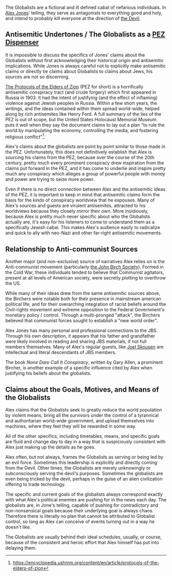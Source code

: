 {{MessageBox
|header     = Notice
|text       = We have attempted to make the information contained on this page as objective as possible.  To be clear, this page in no way reflects the opinions of the users or admins of this wiki.  Some information may be sensitive or offensive. 
|image      = Wiki.png
|imagelink  = 
|imagewidth = 50px
|id         = warning
}}

The Globalists are a fictional and ill defined cabal of nefarious individuals. In [[Alex Jones]]' telling, they serve as antagonists to everything good and holy, and intend to probably kill everyone at the direction of [[Satan|the Devil]].

==Antisemitic Undertones / The Globalists as a [[PEZ Dispenser]]==

It is impossible to discuss the specifics of Jones' claims about the Globalists without first acknowledging their historical origin and antisemitic implications. While Jones is always careful not to explicitly make antisemitic claims or directly tie claims about Globalists to claims about Jews,  his sources are not so discerning.

[[The Protocols of the Elders of Zion]] (PEZ for short) is a horrifically antisemitic conspiracy tract (and crude forgery) which first appeared in Russia in 1903. It had the intent of justifying (and the effect of inflaming) violence against Jewish peoples in Russia. Within a few short years, the writings, and the ideas contained within them spread world-wide, helped along by rich antisemites like Henry Ford. A full summary of the lies of the PEZ is out of scope, but the United States Holocaust Memorial Museum puts it well when they say the document claims to lay out a plan "to rule the world by manipulating the economy, controlling the media, and fostering religious conflict"<ref>https://encyclopedia.ushmm.org/content/en/article/protocols-of-the-elders-of-zion</ref>.

Alex's claims about the globalists are point by point similar to those made in the PEZ. Unfortunately, this does not definitively establish that Alex is sourcing his claims from the PEZ, because over the course of the 20th century, pretty much every prominent conspiracy drew inspiration from the claims put forward in the PEZ, and it has come to underlie and inspire pretty much any conspiracy which alleges a group of powerful people with money and power are trying to seize more power.

Even if there is no direct connection between Alex and the antisemitic ideas of the PEZ, it is important to keep in mind that antisemitic claims form the basis for the kinds of conspiracy worldview that he espouses. Many of Alex's sources and guests are virulent antisemites, attracted to his worldviews because they closely mirror their own. More insidiously, because Alex is pretty much never specific about who the Globalists actually are, it's easy for his listeners to come to understand them as a specifically Jewish cabal. This makes Alex's audience easily to radicalize and quick to ally with neo-Nazi and other far-right antisemitic movements.

==Relationship to Anti-communist Sources==

Another major (and non-exclusive) source of narratives Alex relies on is the Anti-communist movement (particularly [[the John Birch Society]]). Formed in the Cold War, these individuals tended to believe that Communist agitators, present at all levels of American society, were secretly plotting to overthrow the US.

While many of their ideas drew from the same antisemitic sources above, the Birchers were notable both for their presence in mainstream american political life, and for their overarching integration of racist beliefs around the Civil-rights movement and extreme opposition to the Federal Government's monetary policy / control. Through a multi-pronged "attack", the Birchers believed that communist forces sought to establish a "new world order".

Alex Jones has many personal and professional connections to the JBS. Through his own description, it appears that his father and grandfather were likely involved in reading and sharing JBS materials, if not full members themselves. Many of Alex's regular guests, like [[Joel Skousen]] are intellectual and literal descendants of JBS members.

The book ''None Dare Call It Conspiracy'', written by Gary Allen, a prominent Bircher, is another example of a specific influence cited by Alex when justifying his beliefs about the globalists.

==Claims about the Goals, Motives, and Means of the Globalists==

Alex claims that the Globalists seek to greatly reduce the world population by violent means, bring all the survivors under the control of a tyrannical and authoritarian world-wide government, and upload themselves into machines, where they feel they will be rewarded in some way.

All of the other specifics, including timetables, means, and specific goals are fluid and change day to day in a way that is suspiciously consistent with Alex just making up the details as he goes.

Alex often, but not always, frames the Globalists as serving or being led by an evil force. Sometimes this leadership is explicitly and directly coming from the Devil. Other times, the Globalists are merely unknowingly or subconsciously serving the devil's purposes. Sometimes the globalists are even being tricked by the devil, perhaps in the guise of an alien civilization offering to trade technology.

The specific and current goals of the globalists always correspond exactly with what Alex's political enemies are pushing for in the news each day. The globalists are, in Jone's telling, capable of pushing for contradictory and non-nonsensical goals because their underlying goal is always chaos. Therefore there is literally no plan that cannot be attributed to Globalist control, so long as Alex can conceive of events turning out in a way he doesn't like.

The Globalists are usually behind their ideal schedules, usually, or course, because of the consistent and heroic effort that Alex himself has put into delaying them.
